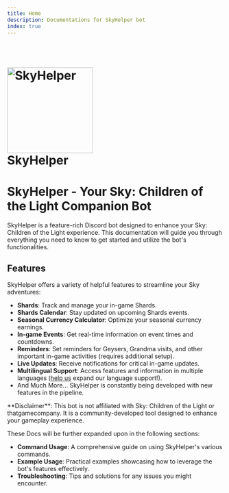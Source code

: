---
title: Home
description: Documentations for SkyHelper bot
index: true
---


<h1 style={{ textAlign: "center" }}>
  <br />
  <a href="https://github.com/imnaiyar/SkyHelper">
    <img
      src="https://skyhelper.xyz/assets/img/boticon.png"
      height="200"
      width="200"
      alt="SkyHelper"
      style={{ display: "block", margin: "0 auto" }}
    />
  </a>
  <br />
  SkyHelper
</h1>

# SkyHelper - Your Sky: Children of the Light Companion Bot

SkyHelper is a feature-rich Discord bot designed to enhance your Sky: Children of the Light experience. This documentation will guide you through everything you need to know to get started and utilize the bot's functionalities.

## Features

SkyHelper offers a variety of helpful features to streamline your Sky adventures:

- **Shards**: Track and manage your in-game Shards.
- **Shards Calendar**: Stay updated on upcoming Shards events.
- **Seasonal Currency Calculator**: Optimize your seasonal currency earnings.
- **In-game Events**: Get real-time information on event times and countdowns.
- **Reminders**: Set reminders for Geysers, Grandma visits, and other important in-game activities (requires additional setup).
- **Live Updates**: Receive notifications for critical in-game updates.
- **Multilingual Support**: Access features and information in multiple languages ([help us](/docs/guides/translating) expand our language support!).
- And Much More... SkyHelper is constantly being developed with new features in the pipeline.

<Callout type="info">
  **Disclaimer**: This bot is not affiliated with Sky: Children of the Light or thatgamecompany. It is a community-developed tool
  designed to enhance your gameplay experience.
</Callout>

These Docs will be further expanded upon in the following sections:

- **Command Usage**: A comprehensive guide on using SkyHelper's various commands.
- **Example Usage**: Practical examples showcasing how to leverage the bot's features effectively.
- **Troubleshooting**: Tips and solutions for any issues you might encounter.

<Cards>
  <Card title="Commands" href="/docs/commands" />
  <Card title="Translating the bot" href="/docs/guides/translating" />
  <Card title="Credits" href="/docs/guides/credits" />
</Cards>
